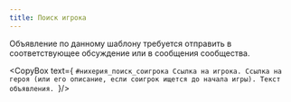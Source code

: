 ```yaml
---
title: Поиск игрока
---
```


<ButtonCover 
    title="Поиск игрока"   
    src="/menu/manual/templates/search-coop/pic.jpg"
    author="Justin Gerard"
    authorHref="https://www.artstation.com/justingerardillustration"/>
<BlockquoteBox>
    Объявление по данному шаблону требуется отправить в соответствующее обсуждение или в сообщения сообщества.
</BlockquoteBox>

<CopyBox text={
`#нихерия_поиск_соигрока
Ссылка на игрока.
Ссылка на героя (или его описание, если соигрок ищется до начала игры).
Текст объявления.
`}/>